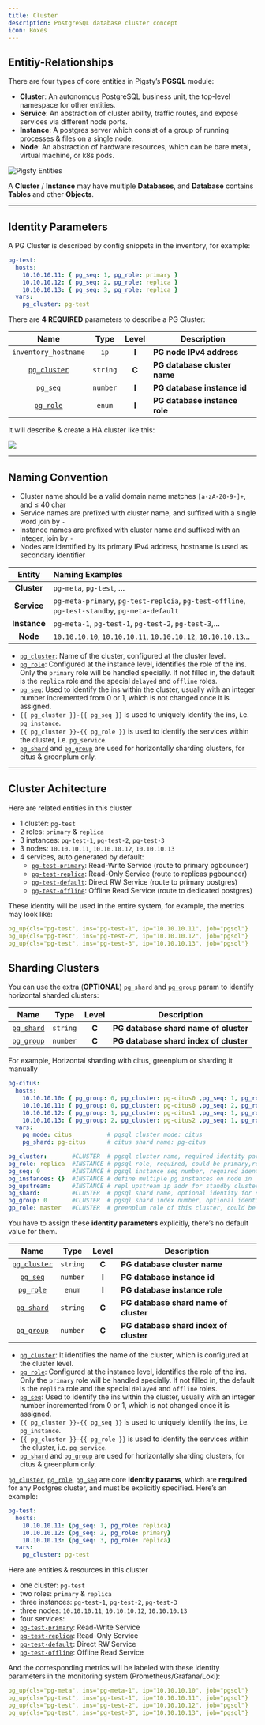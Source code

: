 ```yaml
---
title: Cluster
description: PostgreSQL database cluster concept
icon: Boxes
---
```



## Entitiy-Relationships

There are four types of core entities in Pigsty’s **PGSQL** module:

- **Cluster**: An autonomous PostgreSQL business unit, the top-level namespace for other entities.
- **Service**: An abstraction of cluster ability, traffic routes, and expose services via different node ports.
- **Instance**: A postgres server which consist of a group of running processes & files on a single node.
- **Node**: An abstraction of hardware resources, which can be bare metal, virtual machine, or k8s pods.

![Pigsty Entities](/img/docs/pgsql-er.svg)

A **Cluster** / **Instance** may have multiple **Databases**, and **Database** contains **Tables** and other **Objects**.


------

## Identity Parameters

A PG Cluster is described by config snippets in the inventory, for example:

```yaml
pg-test:
  hosts:
    10.10.10.11: { pg_seq: 1, pg_role: primary }
    10.10.10.12: { pg_seq: 2, pg_role: replica }
    10.10.10.13: { pg_seq: 3, pg_role: replica }
  vars:
    pg_cluster: pg-test
```

There are **4** **REQUIRED** parameters to describe a PG Cluster:

|                     Name                     |   Type   | Level | Description                   |
|:--------------------------------------------:|:--------:|:-----:|-------------------------------|
|             `inventory_hostname`             |   `ip`   | **I** | **PG node IPv4 address**      |
| [`pg_cluster`](/docs/pgsql/param#pg_cluster) | `string` | **C** | **PG database cluster name**  |
|     [`pg_seq`](/docs/pgsql/param#pg_seq)     | `number` | **I** | **PG database instance id**   |
|    [`pg_role`](/docs/pgsql/param#pg_role)    |  `enum`  | **I** | **PG database instance role** |

It will describe & create a HA cluster like this:

![](https://pigsty.cc/img/pigsty/ha.png)

------

## Naming Convention

- Cluster name should be a valid domain name matches `[a-zA-Z0-9-]+`, and &le; 40 char
- Service names are prefixed with cluster name, and suffixed with a single word join by `-`
- Instance names are prefixed with cluster name and suffixed with an integer, join by `-`
- Nodes are identified by its primary IPv4 address, hostname is used as secondary identifier

|    Entity    | Naming Examples                                                                               |
|:------------:|:----------------------------------------------------------------------------------------------|
| **Cluster**  | `pg-meta`, `pg-test`, ...                                                                     |
| **Service**  | `pg-meta-primary`, `pg-test-replcia`, `pg-test-offline`, `pg-test-standby`, `pg-meta-default` |
| **Instance** | `pg-meta-1`, `pg-test-1`, `pg-test-2`, `pg-test-3`,...                                        |
|   **Node**   | `10.10.10.10`, `10.10.10.11`, `10.10.10.12`, `10.10.10.13`...                                 |



- [`pg_cluster`](/docs/pgsql/param#pg_cluster): Name of the cluster, configured at the cluster level.
- [`pg_role`](/docs/pgsql/param#pg_role): Configured at the instance level, identifies the role of the ins. Only the `primary` role will be handled specially. If not filled in, the default is the `replica` role and the special `delayed` and `offline` roles.
- [`pg_seq`](/docs/pgsql/param#pg_seq): Used to identify the ins within the cluster, usually with an integer number incremented from 0 or 1, which is not changed once it is assigned.
- `{{ pg_cluster }}-{{ pg_seq }}` is used to uniquely identify the ins, i.e. `pg_instance`.
- `{{ pg_cluster }}-{{ pg_role }}` is used to identify the services within the cluster, i.e. `pg_service`.
- [`pg_shard`](/docs/pgsql/param#pg_shard) and [`pg_group`](/docs/pgsql/param#pg_group) are used for horizontally sharding clusters, for citus & greenplum only.




------

## Cluster Achitecture



Here are related entities in this cluster

- 1 cluster: `pg-test`
- 2 roles: `primary` & `replica`
- 3 instances: `pg-test-1`, `pg-test-2`, `pg-test-3`
- 3 nodes: `10.10.10.11`, `10.10.10.12`, `10.10.10.13`
- 4 services, auto generated by default:
    - [`pg-test-primary`](/docs/pgsql/service/#primary-service): Read-Write Service (route to primary pgbouncer)
    - [`pg-test-replica`](/docs/pgsql/service/#replica-service): Read-Only Service (route to replicas pgbouncer)
    - [`pg-test-default`](/docs/pgsql/service/#default-service): Direct RW Service (route to primary postgres)
    - [`pg-test-offline`](/docs/pgsql/service/#offline-service): Offline Read Service (route to dedicated postgres)

These identity will be used in the entire system, for example, the metrics may look like:

```yaml
pg_up{cls="pg-test", ins="pg-test-1", ip="10.10.10.11", job="pgsql"}
pg_up{cls="pg-test", ins="pg-test-2", ip="10.10.10.12", job="pgsql"}
pg_up{cls="pg-test", ins="pg-test-3", ip="10.10.10.13", job="pgsql"}
```


## Sharding Clusters

You can use the extra (**OPTIONAL**) `pg_shard` and `pg_group` param to identify horizontal sharded clusters:

|                     Name                     |   Type   | Level | Description                            |
|:--------------------------------------------:|:--------:|:-----:|----------------------------------------|
|   [`pg_shard`](/docs/pgsql/param#pg_shard)   | `string` | **C** | **PG database shard name of cluster**  |
|   [`pg_group`](/docs/pgsql/param#pg_group)   | `number` | **C** | **PG database shard index of cluster** |

For example, Horizontal sharding with citus, greenplum or sharding it manually

```yaml
pg-citus:
  hosts:
    10.10.10.10: { pg_group: 0, pg_cluster: pg-citus0 ,pg_seq: 1, pg_role: primary }
    10.10.10.11: { pg_group: 0, pg_cluster: pg-citus0 ,pg_seq: 2, pg_role: replica }
    10.10.10.12: { pg_group: 1, pg_cluster: pg-citus1 ,pg_seq: 1, pg_role: primary }
    10.10.10.13: { pg_group: 2, pg_cluster: pg-citus2 ,pg_seq: 1, pg_role: primary }
  vars:
    pg_mode: citus          # pgsql cluster mode: citus
    pg_shard: pg-citus      # citus shard name: pg-citus
```





```yaml
pg_cluster:       #CLUSTER  # pgsql cluster name, required identity parameter
pg_role: replica  #INSTANCE # pgsql role, required, could be primary,replica,offline
pg_seq: 0         #INSTANCE # pgsql instance seq number, required identity parameter
pg_instances: {}  #INSTANCE # define multiple pg instances on node in `{port:ins_vars}` format
pg_upstream:      #INSTANCE # repl upstream ip addr for standby cluster or cascade replica
pg_shard:         #CLUSTER  # pgsql shard name, optional identity for sharding clusters
pg_group: 0       #CLUSTER  # pgsql shard index number, optional identity for sharding clusters
gp_role: master   #CLUSTER  # greenplum role of this cluster, could be master or segment
```

You have to assign these **identity parameters** explicitly, there’s no default value for them.

|                     Name                     |   Type   | Level | Description                            |
|:--------------------------------------------:|:--------:|:-----:|----------------------------------------|
| [`pg_cluster`](/docs/pgsql/param#pg_cluster) | `string` | **C** | **PG database cluster name**           |
|     [`pg_seq`](/docs/pgsql/param#pg_seq)     | `number` | **I** | **PG database instance id**            |
|    [`pg_role`](/docs/pgsql/param#pg_role)    |  `enum`  | **I** | **PG database instance role**          |
|   [`pg_shard`](/docs/pgsql/param#pg_shard)   | `string` | **C** | **PG database shard name of cluster**  |
|   [`pg_group`](/docs/pgsql/param#pg_group)   | `number` | **C** | **PG database shard index of cluster** |

- [`pg_cluster`](/docs/pgsql/param#pg_cluster): It identifies the name of the cluster, which is configured at the cluster level.
- [`pg_role`](/docs/pgsql/param#pg_role): Configured at the instance level, identifies the role of the ins. Only the `primary` role will be handled specially. If not filled in, the default is the `replica` role and the special `delayed` and `offline` roles.
- [`pg_seq`](/docs/pgsql/param#pg_seq): Used to identify the ins within the cluster, usually with an integer number incremented from 0 or 1, which is not changed once it is assigned.
- `{{ pg_cluster }}-{{ pg_seq }}` is used to uniquely identify the ins, i.e. `pg_instance`.
- `{{ pg_cluster }}-{{ pg_role }}` is used to identify the services within the cluster, i.e. `pg_service`.
- [`pg_shard`](/docs/pgsql/param#pg_shard) and [`pg_group`](/docs/pgsql/param#pg_group) are used for horizontally sharding clusters, for citus & greenplum only.

[`pg_cluster`](/docs/pgsql/param#pg_cluster), [`pg_role`](/docs/pgsql/param#pg_role), [`pg_seq`](/docs/pgsql/param#pg_seq) are core **identity params**, which are **required** for any Postgres cluster, and must be explicitly specified. Here’s an example:

```yaml
pg-test:
  hosts:
    10.10.10.11: {pg_seq: 1, pg_role: replica}
    10.10.10.12: {pg_seq: 2, pg_role: primary}
    10.10.10.13: {pg_seq: 3, pg_role: replica}
  vars:
    pg_cluster: pg-test
```

Here are entities & resources in this cluster

- one cluster: `pg-test`
- two roles: `primary` & `replica`
- three instances: `pg-test-1`, `pg-test-2`, `pg-test-3`
- three nodes: `10.10.10.11`, `10.10.10.12`, `10.10.10.13`
- four services:
- [`pg-test-primary`](/docs/pgsql/svc/#primary-service): Read-Write Service
- [`pg-test-replica`](/docs/pgsql/svc/#replica-service): Read-Only Service
- [`pg-test-default`](/docs/pgsql/svc/#default-service): Direct RW Service
- [`pg-test-offline`](/docs/pgsql/svc/#offline-service): Offline Read Service

And the corresponding metrics will be labeled with these identity parameters in the monitoring system (Prometheus/Grafana/Loki):

```yaml
pg_up{cls="pg-meta", ins="pg-meta-1", ip="10.10.10.10", job="pgsql"}
pg_up{cls="pg-test", ins="pg-test-1", ip="10.10.10.11", job="pgsql"}
pg_up{cls="pg-test", ins="pg-test-2", ip="10.10.10.12", job="pgsql"}
pg_up{cls="pg-test", ins="pg-test-3", ip="10.10.10.13", job="pgsql"}
```